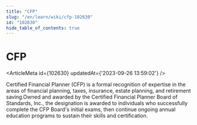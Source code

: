 ```yaml
---
title: "CFP"
slug: "/en/learn/wiki/cfp-102630"
id: "102630"
hide_table_of_contents: true
---
```



# CFP

<ArticleMeta id={102630} updatedAt={'2023-09-26 13:59:02'} />
<div className='border-solid border-b border-t-0 my-4 border-[var(--ifm-color-gray-300)]' />

Certified Financial Planner (CFP) is a formal recognition of expertise in the areas of financial planning, taxes, insurance, estate planning, and retirement saving.Owned and awarded by the Certified Financial Planner Board of Standards, Inc., the designation is awarded to individuals who successfully complete the CFP Board's initial exams, then continue ongoing annual education programs to sustain their skills and certification.
